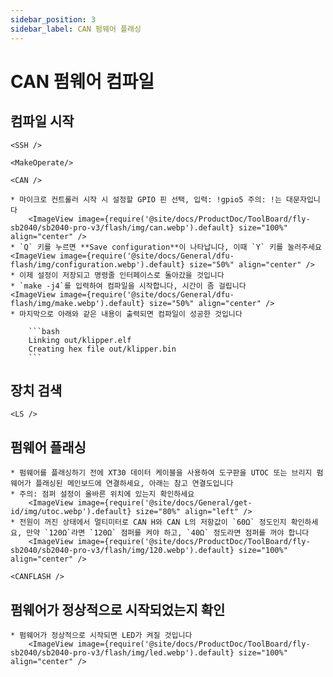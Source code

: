 ```yaml
---
sidebar_position: 3
sidebar_label: CAN 펌웨어 플래싱
---
```




# CAN 펌웨어 컴파일

## 컴파일 시작

    <SSH />

    <MakeOperate/>

    <CAN />

    * 마이크로 컨트롤러 시작 시 설정할 GPIO 핀 선택, 입력: !gpio5 주의: !는 대문자입니다
        <ImageView image={require('@site/docs/ProductDoc/ToolBoard/fly-sb2040/sb2040-pro-v3/flash/img/can.webp').default} size="100%" align="center" />
    * `Q` 키를 누르면 **Save configuration**이 나타납니다, 이때 `Y` 키를 눌러주세요
    <ImageView image={require('@site/docs/General/dfu-flash/img/configuration.webp').default} size="50%" align="center" />
    * 이제 설정이 저장되고 명령줄 인터페이스로 돌아갔을 것입니다
    * `make -j4`를 입력하여 컴파일을 시작합니다, 시간이 좀 걸립니다
    <ImageView image={require('@site/docs/General/dfu-flash/img/make.webp').default} size="50%" align="center" />
    * 마지막으로 아래와 같은 내용이 출력되면 컴파일이 성공한 것입니다

        ```bash
        Linking out/klipper.elf
        Creating hex file out/klipper.bin
        ```

## 장치 검색

    <LS />


## 펌웨어 플래싱

    * 펌웨어를 플래싱하기 전에 XT30 데이터 케이블을 사용하여 도구판을 UTOC 또는 브리지 펌웨어가 플래싱된 메인보드에 연결하세요, 아래는 참고 연결도입니다
    * 주의: 점퍼 설정이 올바른 위치에 있는지 확인하세요
        <ImageView image={require('@site/docs/General/get-id/img/utoc.webp').default} size="80%" align="left" />
    * 전원이 꺼진 상태에서 멀티미터로 CAN H와 CAN L의 저항값이 `60Ω` 정도인지 확인하세요, 만약 `120Ω`라면 `120Ω` 점퍼를 켜야 하고, `40Ω` 정도라면 점퍼를 꺼야 합니다
        <ImageView image={require('@site/docs/ProductDoc/ToolBoard/fly-sb2040/sb2040-pro-v3/flash/img/120.webp').default} size="100%" align="center" />

    <CANFLASH />

## 펌웨어가 정상적으로 시작되었는지 확인

    * 펌웨어가 정상적으로 시작되면 LED가 켜질 것입니다
        <ImageView image={require('@site/docs/ProductDoc/ToolBoard/fly-sb2040/sb2040-pro-v3/flash/img/led.webp').default} size="100%" align="center" />